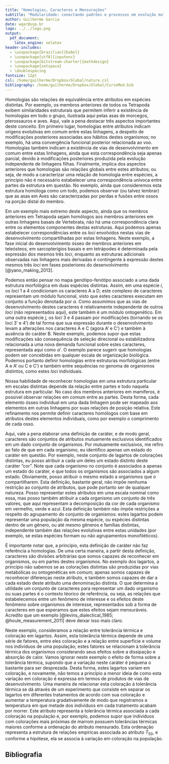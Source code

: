 ```yaml
---
title: "Homologias, Caracteres e Mensurações"
subtitle: "Modularidade: conectando padrões e processos em evolução multivariada"
author: Guilherme Garcia
date: wgar@usp.br
logo: ../../logo.png
output:
  pdf_document:
    latex_engine: xelatex
header-includes:
  - \usepackage[brazilian]{babel}
  - \usepackage[utf8]{inputenc}
  - \usepackage[bitstream-charter]{mathdesign}
  - \usepackage{setspace}
  - \doublespacing
fontsize: 12pt
csl: /home/guilherme/Dropbox/Global/nature.csl
bibliography: /home/guilherme/Dropbox/Global/CursoMod.bib
---	
```


Homologias são relações de equivalência entre atributos em espécies distintas.
Por exemplo, os membros anteriores de todos os Tetrapoda exibem similaridades estruturais que permitem inferir a existência de homologias em todo o grupo, ilustrada aqui pelas asas de morcegos, pterossauros e aves.
Aqui, vale a pena destacar três aspectos importantes deste conceito.
Em primeiro lugar, homologias entre atributos indicam origens evolutivas em comum entre estas linhagens, a despeito de modificações posteriores associadas aos hábitos destes organismos; no exemplo, há uma convergência funcional posterior relacionada ao voo.
Homologias também indicam a existência de vias de desenvolvimento em comum entre estas linhagens, ainda que esta correspondência seja apenas parcial, devido à modificações posteriores produzida pela evolução independente de linhagens filhas.
Finalmente, implica dos aspectos anteriores que homologias são relações globais entre estes atributos; ou seja, de modo a caracterizar uma relação de homologia entre espécies, a princípio não é necessário estabelecer uma correspondência unívoca entre partes da estrutura em questão.
No exemplo, ainda que consideremos esta estrutura homóloga como um todo, podemos observar (ou talvez lembrar) que as asas em Aves são caracterizadas por perdas e fusões entre ossos na porção distal do membro.

Em um exemplo mais extremo deste aspecto, ainda que os membros anteriores em Tetrapoda sejam homólogos aos membros anteriores em outras linhagens basais de Vertebrata, não há uma correspondência clara entre os elementos componentes destas estruturas.
Aqui podemos apenas estabelecer correspondências entre os *loci* envolvidos nestas vias de desenvolvimento compartilhadas por estas linhagens.
Neste exemplo, a fase inicial do desenvolvimento ósseo de membros anteriores em teleósteos, em sarcopterígios basais e em tetrápodes é determinada pela expressão dos mesmos três *loci*, enquanto as estruturas adicionais observadas nas linhagens mais derivadas é contingente à expressão destes mesmos três *loci* em fases posteriores do desenvolvimento [@yano_making_2013].

Podemos então pensar no mapa genótipo-fenótipo associado a uma dada estrutura morfológica em duas espécies distintas.
Assim, em uma espécie $i$, os *loci* 1 a 4 condicionam os caracteres A a D; este complexo de caracteres representam um módulo funcional, visto que estes caracteres executam em conjunto a função denotada por $\alpha$.
Como assumimos que as vias de desenvolvimento destes caracteres é relativamente independente de outros *loci* (não representados aqui), este também é um módulo ontogenético.
Em uma outra espécie $j$, os *loci* 3 e 4 passam por modificações (tornando se os loci 3' e 4') de tal forma que sua expressão durante o desenvolvimento levam a alterações nos caracteres A e C (agora A' e C') e também à ausência do caráter B.
Neste exemplo, podemos supor que estas modificações são consequência de seleção direcional ou estabilizadora relacionada a uma nova demanda funcional sobre estes caracteres, representada aqui como $\alpha'$.
O exemplo parece sugerir que homologias podem ser concebidas em qualquer escala de organização biológica.
Podemos portanto definir homologias entre estruturas morfológicas (entre A e A' ou C e C') e também entre sequências no genoma de organismos distintos, como estes *loci* individuais.

Nossa habilidade de reconhecer homologias em uma estrutura particular em escalas distintas depende da relação entre partes e todo naquela estrutura em particular.
No caso dos membros anteriores em mamíferos, é possível observar relações em comum entre as partes.
Desta forma, cada elemento ósseo individual em uma dada linhagem pode ser mapeado aos elementos em outras linhagens por suas relações de posição relativa.
Este refinamento nos permite definir caracteres homólogos com base em atributos destes elementos individuais, como por exemplo o comprimento de cada osso.

Aqui, vale a pena elaborar uma definição de caráter, e de modo geral, caracteres são conjuntos de atributos mutuamente exclusivos identificados em um dado conjunto de organismos. 
Por mutuamente exclusivos, me refiro ao fato de que em cada organismo, eu identifico apenas um estado do caráter em questão.
Por exemplo, neste conjunto de lagartos de colorações distintas, eu posso atribuir a cada um deles um estado distinto deste caráter "cor".
Note que cada organismo no conjunto é associados a apenas um estado do caráter, e que todos os organismos são associados a algum estado.
Obviamente, posso atribuir o mesmo estado a organismos que o compartilharem.
Esta definição, bastante geral, não impõe nenhuma restrição ao conjunto de atributos, que pode portanto ser de qualquer natureza.
Posso representar estes atributos em uma escala nominal como essa, mas posso também atribuir a cada organismo um conjunto de três valores, que aqui representam a decomposição da cor de cada organismo em vermelho, verde e azul.
Esta definição também não impõe restrições a respeito do agrupamento do conjunto de organismos: estes lagartos podem representar uma população da mesma espécie, ou espécies distintas dentro de um gênero, ou até mesmo gêneros e famílias distintas, independente também das relações evolutivas entre estas unidades (por exemplo, se estas espécies formam ou não agrupamentos monofiléticos).

É importante notar que, a princípio, esta definição de caráter não faz referência a homologias.
De uma certa maneira, a partir desta definição, caracteres são divisões arbitrárias que somos capazes de reconhecer em organismos, ou em partes destes organismos.
No exemplo dos lagartos, a princípio não sabemos se as colorações distintas são produzidas por vias metabólicas ou ontogenéticas em comum; apenas somos capazes de reconhecer diferenças neste atributo, e também somos capazes de dar a cada estado deste atributo uma denominação distinta.
O que determina a utilidade um conjunto de caracteres para representar um dado organismo ou suas partes é o contexto téorico de referência, ou seja, as relações que estabelecemos entre um fenômeno de interesse e os efeitos deste fenômeno sobre organismos de interesse, representados sob a forma de caracteres em que esperamos que estes efeitos sejam mensuráveis.
Acredito que um exemplo [@levins_dialectical_1985; @houle_measurement_2011] deve deixar isso mais claro.

Neste exemplo, consideramos a relação entre tolerância térmica e coloração em lagartos.
Assim, esta tolerância térmica depende de uma série de fatores, entre eles coloração e a relação entre superfície e volume nos indivíduos de uma população; estes fatores se relacionam à tolerância térmica dos organismos considerando seus efeitos sobre a dissipação e absorção de calor.
Vamos ignorar neste exemplo o efeito de forma sobre a tolerância térmica, supondo que a variação neste caráter é pequena o bastante para ser desprezada.
Desta forma, estes lagartos variam em coloração, e novamente, não temos a princípio a menor ideia de como esta variação em coloração é expressa em termos de produtos de vias de desenvolvimento.
Uma maneira de relacionar esta coloração à tolerância térmica se dá através de um experimento que consiste em separar os lagartos em diferentes tratamentos de acordo com sua coloração e aumentar a temperatura gradativamente de modo que registramos a temperatura em que metade dos indivíduos em cada tratamento acabam por morrer.
Este atributo representa a tolerância térmica associada a cada coloração na população e, por exemplo, podemos supor que indivíduos com colorações mais próximas de marrom possuem tolerâncias térmicas maiores conforme a ordenação do atributo mensurado.
Esta ordenação representa a estrutura de relações empíricas associada ao atributo $T_{50}$, e conforme a hipótese, ela se associa à variação em coloração na população.

## Bibliografia
